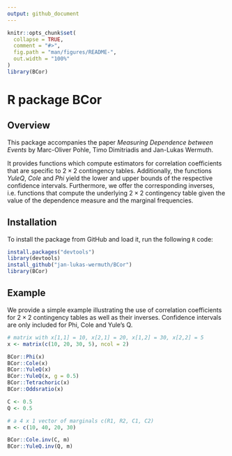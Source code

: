 ```yaml
---
output: github_document
---
```


<!-- README.md is generated from README.Rmd. Please edit that file -->

```r
knitr::opts_chunk$set(
  collapse = TRUE,
  comment = "#>",
  fig.path = "man/figures/README-",
  out.width = "100%"
)
library(BCor)
```

# R package BCor

## Overview

<!-- badges: start -->
<!-- badges: end -->

This package accompanies the paper _Measuring Dependence between Events_ by Marc-Oliver Pohle, Timo Dimitriadis and Jan-Lukas Wermuth.

It provides functions which compute estimators for correlation coefficients that are specific to $2 \times 2$ contingency tables. Additionally, the functions _YuleQ_, _Cole_ and _Phi_ yield the lower and upper bounds of the respective confidence intervals. Furthermore, we offer the corresponding inverses, i.e. functions that compute the underlying $2 \times 2$ contingency table given the value of the dependence measure and the marginal frequencies.

## Installation

To install the package from GitHub and load it, run the following `R` code:

``` r
install.packages("devtools")
library(devtools)
install_github("jan-lukas-wermuth/BCor")
library(BCor)
```

## Example

We provide a simple example illustrating the use of correlation coefficients for $2 \times 2$ contingency tables as well as their inverses. Confidence intervals are only included for Phi, Cole and Yule's Q.

```r
# matrix with x[1,1] = 10, x[2,1] = 20, x[1,2] = 30, x[2,2] = 5
x <- matrix(c(10, 20, 30, 5), ncol = 2) 

BCor::Phi(x)
BCor::Cole(x)
BCor::YuleQ(x)
BCor::YuleQ(x, g = 0.5)
BCor::Tetrachoric(x)
BCor::Oddsratio(x)

C <- 0.5
Q <- 0.5

# a 4 x 1 vector of marginals c(R1, R2, C1, C2)
m <- c(10, 40, 20, 30) 

BCor::Cole.inv(C, m)
BCor::YuleQ.inv(Q, m)
```
